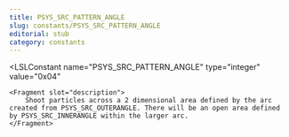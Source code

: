 ```yaml
---
title: PSYS_SRC_PATTERN_ANGLE
slug: constants/PSYS_SRC_PATTERN_ANGLE
editorial: stub
category: constants
---
```


<LSLConstant
	name="PSYS_SRC_PATTERN_ANGLE"
	type="integer"
	value="0x04"
>
	<Fragment slot="description">
		Shoot particles across a 2 dimensional area defined by the arc created from PSYS_SRC_OUTERANGLE. There will be an open area defined by PSYS_SRC_INNERANGLE within the larger arc.
	</Fragment>
</LSLConstant>
